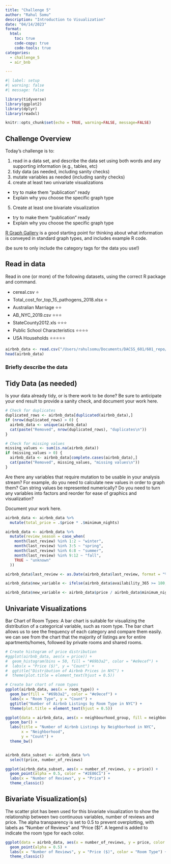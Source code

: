 ```yaml
---
title: "Challenge 5"
author: "Rahul Somu"
description: "Introduction to Visualization"
date: "04/14/2023"
format:
  html:
    toc: true
    code-copy: true
    code-tools: true
categories:
  - challenge_5
  - air_bnb

---
```


```r
#| label: setup
#| warning: false
#| message: false

library(tidyverse)
library(ggplot2)
library(dplyr)
library(readxl)

knitr::opts_chunk$set(echo = TRUE, warning=FALSE, message=FALSE)
```

## Challenge Overview

Today's challenge is to:

1)  read in a data set, and describe the data set using both words and any supporting information (e.g., tables, etc)
2)  tidy data (as needed, including sanity checks)
3)  mutate variables as needed (including sanity checks)
4)  create at least two univariate visualizations
   - try to make them "publication" ready
   - Explain why you choose the specific graph type
5)  Create at least one bivariate visualization
   - try to make them "publication" ready
   - Explain why you choose the specific graph type

[R Graph Gallery](https://r-graph-gallery.com/) is a good starting point for thinking about what information is conveyed in standard graph types, and includes example R code.

(be sure to only include the category tags for the data you use!)

## Read in data

Read in one (or more) of the following datasets, using the correct R package and command.

-   cereal.csv ⭐
-   Total_cost_for_top_15_pathogens_2018.xlsx ⭐
-   Australian Marriage ⭐⭐ 
-   AB_NYC_2019.csv ⭐⭐⭐
-   StateCounty2012.xls ⭐⭐⭐
-   Public School Characteristics ⭐⭐⭐⭐ 
-   USA Households ⭐⭐⭐⭐⭐

```r
airbnb_data <- read.csv("/Users/rahulsomu/Documents/DACSS_601/601_repo/posts/_data/AB_NYC_2019.csv")
head(airbnb_data)
```

### Briefly describe the data

## Tidy Data (as needed)

Is your data already tidy, or is there work to be done? Be sure to anticipate your end result to provide a sanity check, and document your work here.

```r
# Check for duplicates
duplicated_rows <- airbnb_data[duplicated(airbnb_data),]
if (nrow(duplicated_rows) > 0) {
  airbnb_data <- unique(airbnb_data)
  cat(paste("Removed", nrow(duplicated_rows), "duplicates\n"))
}

# Check for missing values
missing_values <- sum(is.na(airbnb_data))
if (missing_values > 0) {
  airbnb_data <- airbnb_data[complete.cases(airbnb_data),]
  cat(paste("Removed", missing_values, "missing values\n"))
}

```

Are there any variables that require mutation to be usable in your analysis stream? For example, do you need to calculate new values in order to graph them? Can string values be represented numerically? Do you need to turn any variables into factors and reorder for ease of graphics and visualization?

Document your work here.

```r

airbnb_data <- airbnb_data %>% 
  mutate(total_price = .$price * .$minimum_nights)

airbnb_data <- airbnb_data %>%
  mutate(review_season = case_when(
    month(last_review) %in% 1:2 ~ "winter",
    month(last_review) %in% 3:5 ~ "spring",
    month(last_review) %in% 6:8 ~ "summer",
    month(last_review) %in% 9:12 ~ "fall",
    TRUE ~ "unknown"
  ))

airbnb_data$last_review <- as.Date(airbnb_data$last_review, format = "%Y-%m-%d")

airbnb_data$new_variable <- ifelse(airbnb_data$availability_365 >= 180, "Available More Than Half the Year", "Available Less Than Half the Year")

airbnb_data$new_variable <- airbnb_data$price / airbnb_data$minimum_nights

```

## Univariate Visualizations
Bar Chart of Room Types: A bar chart is suitable for visualizing the distribution of a categorical variable, such as room type. The bar chart allows us to see the frequency of each category and compare them easily. we can see from the chart that the majority of listings are for entire apartments/homes, followed by private rooms and shared rooms.


```r
# Create histogram of price distribution
#ggplot(airbnb_data, aes(x = price)) + 
#  geom_histogram(bins = 50, fill = "#69b3a2", color = "#e9ecef") +
#  labs(x = "Price ($)", y = "Count") +
#  ggtitle("Distribution of Airbnb Prices in NYC") +
#  theme(plot.title = element_text(hjust = 0.5))

# Create bar chart of room types
ggplot(airbnb_data, aes(x = room_type)) +
  geom_bar(fill = "#69b3a2", color = "#e9ecef") +
  labs(x = "Room Type", y = "Count") +
  ggtitle("Number of Airbnb Listings by Room Type in NYC") +
  theme(plot.title = element_text(hjust = 0.5))

ggplot(data = airbnb_data, aes(x = neighbourhood_group, fill = neighbourhood_group)) +
  geom_bar() +
  labs(title = "Number of Airbnb Listings by Neighborhood in NYC",
       x = "Neighborhood",
       y = "Count") +
  theme_bw()


airbnb_data_subset <- airbnb_data %>% 
  select(price, number_of_reviews)

ggplot(airbnb_data_subset, aes(x = number_of_reviews, y = price)) + 
  geom_point(alpha = 0.5, color = "#2E86C1") +
  labs(x = "Number of Reviews", y = "Price") +
  theme_classic()
```
## Bivariate Visualization(s)
The scatter plot has been used for this bivariate visualization to show the relationship between two continuous variables, number of reviews and price. The alpha transparency is set to 0.5 to prevent overplotting, with labels as "Number of Reviews" and "Price ($)". A legend is added to indicate the room type for each color.


```r


ggplot(data = airbnb_data, aes(x = number_of_reviews, y = price, color = room_type)) +
  geom_point(alpha = 0.5) +
  labs(x = "Number of Reviews", y = "Price ($)", color = "Room Type") +
  theme_classic()
```